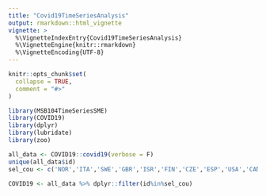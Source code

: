```yaml
---
title: "Covid19TimeSeriesAnalysis"
output: rmarkdown::html_vignette
vignette: >
  %\VignetteIndexEntry{Covid19TimeSeriesAnalysis}
  %\VignetteEngine{knitr::rmarkdown}
  %\VignetteEncoding{UTF-8}
---
```


```r
knitr::opts_chunk$set(
  collapse = TRUE,
  comment = "#>"
)
```

```r
library(MSB104TimeSeriesSME)
library(COVID19)
library(dplyr) 
library(lubridate) 
library(zoo)
```

```r
all_data <- COVID19::covid19(verbose = F)
unique(all_data$id)
sel_cou <- c('NOR','ITA','SWE','GBR','ISR','FIN','CZE','ESP','USA','CAN','SVK','IND') 

COVID19 <- all_data %>% dplyr::filter(id%in%sel_cou)
```




